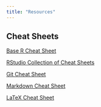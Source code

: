 ```yaml
---
title: "Resources"
---
```


## Cheat Sheets

[Base R Cheat Sheet](https://iqss.github.io/dss-workshops/R/Rintro/base-r-cheat-sheet.pdf)

[RStudio Collection of Cheat Sheets](https://rstudio.github.io/cheatsheets/)

[Git Cheat Sheet](https://education.github.com/git-cheat-sheet-education.pdf)

[Markdown Cheat Sheet](https://quarto.org/docs/authoring/markdown-basics.html)

[LaTeX Cheat Sheet](https://wch.github.io/latexsheet/)
